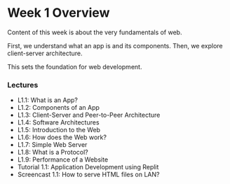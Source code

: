 # Week 1 Overview

Content of this week is about the very fundamentals of web.

First, we understand what an app is and its components. Then, we explore client-server architecture.  

This sets the foundation for web development.

### Lectures

- L1.1: What is an App?
- L1.2: Components of an App
- L1.3: Client-Server and Peer-to-Peer Architecture
- L1.4: Software Architectures
- L1.5: Introduction to the Web
- L1.6: How does the Web work?
- L1.7: Simple Web Server
- L1.8: What is a Protocol?
- L1.9: Performance of a Website
- Tutorial 1.1: Application Development using Replit
- Screencast 1.1: How to serve HTML files on LAN?
